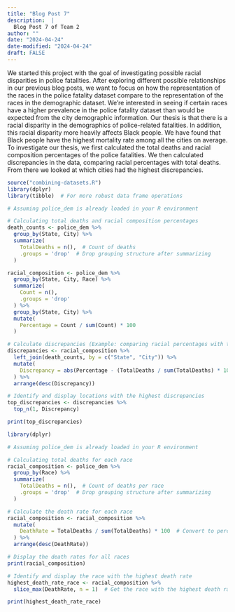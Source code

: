 ```yaml
---
title: "Blog Post 7"
description:  |
  Blog Post 7 of Team 2
author: ""
date: "2024-04-24"
date-modified: "2024-04-24"
draft: FALSE
---
```


We started this project with the goal of investigating possible racial disparities in police fatalities. After exploring different possible relationships in our previous blog posts, we want to focus on how the representation of the races in the police fatality dataset compare to the representation of the races in the demographic dataset. We’re interested in seeing if certain races have a higher prevalence in the police fatality dataset than would be expected from the city demographic information. Our thesis is that there is a racial disparity in the demographics of police-related fatalities. In addition, this racial disparity more heavily affects Black people. We have found that Black people have the highest mortality rate among all the cities on average. 
	To investigate our thesis, we first calculated the total deaths and racial composition percentages of the police fatalities. We then calculated discrepancies in the data, comparing racial percentages with total deaths. From there we looked at which cities had the highest discrepancies. 


```r

source("combining-datasets.R")
library(dplyr)
library(tibble)  # For more robust data frame operations

# Assuming police_dem is already loaded in your R environment

# Calculating total deaths and racial composition percentages
death_counts <- police_dem %>%
  group_by(State, City) %>%
  summarize(
    TotalDeaths = n(),  # Count of deaths
    .groups = 'drop'  # Drop grouping structure after summarizing
  )

racial_composition <- police_dem %>%
  group_by(State, City, Race) %>%
  summarize(
    Count = n(),
    .groups = 'drop'
  ) %>%
  group_by(State, City) %>%
  mutate(
    Percentage = Count / sum(Count) * 100
  )

# Calculate discrepancies (Example: comparing racial percentages with total deaths)
discrepancies <- racial_composition %>%
  left_join(death_counts, by = c("State", "City")) %>%
  mutate(
    Discrepancy = abs(Percentage - (TotalDeaths / sum(TotalDeaths) * 100))
  ) %>%
  arrange(desc(Discrepancy))

# Identify and display locations with the highest discrepancies
top_discrepancies <- discrepancies %>%
  top_n(1, Discrepancy)

print(top_discrepancies)


```

```r

library(dplyr)

# Assuming police_dem is already loaded in your R environment

# Calculating total deaths for each race
racial_composition <- police_dem %>%
  group_by(Race) %>%
  summarize(
    TotalDeaths = n(),  # Count of deaths per race
    .groups = 'drop'  # Drop grouping structure after summarizing
  )

# Calculate the death rate for each race
racial_composition <- racial_composition %>%
  mutate(
    DeathRate = TotalDeaths / sum(TotalDeaths) * 100  # Convert to percentage
  ) %>%
  arrange(desc(DeathRate))

# Display the death rates for all races
print(racial_composition)

# Identify and display the race with the highest death rate
highest_death_rate_race <- racial_composition %>%
  slice_max(DeathRate, n = 1)  # Get the race with the highest death rate

print(highest_death_rate_race)

```

